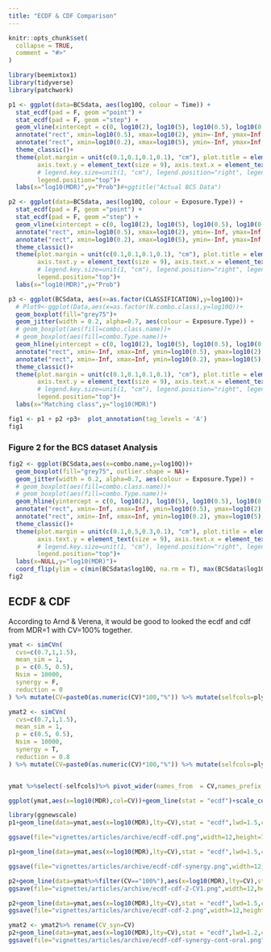 ```yaml
---
title: "ECDF & CDF Comparison"
---
```


```r
knitr::opts_chunk$set(
  collapse = TRUE,
  comment = "#>"
)
```

```r
library(beemixtox1)
library(tidyverse)
library(patchwork)
```

```r

p1 <- ggplot(data=BCSdata, aes(log10Q, colour = Time)) +
  stat_ecdf(pad = F, geom ="point") +
  stat_ecdf(pad = F, geom ="step") +
  geom_vline(xintercept = c(0, log10(2), log10(5), log10(0.5), log10(0.2)), linetype = c(1,2,3,2,3)) +
  annotate("rect", xmin=log10(0.5), xmax=log10(2), ymin=-Inf, ymax=Inf, alpha=0.2) +
  annotate("rect", xmin=log10(0.2), xmax=log10(5), ymin=-Inf, ymax=Inf, alpha=0.2) +
  theme_classic()+
  theme(plot.margin = unit(c(0.1,0.1,0.1,0.1), "cm"), plot.title = element_text(size = 18), strip.text.x =element_text(size = 14), rect = element_blank(), panel.border=element_rect(size=2,fill=NA, colour='black'),
        axis.text.y = element_text(size = 9), axis.text.x = element_text(size = 14), axis.title.x=element_text(size=12), axis.title.y=element_text(size=12), legend.text=element_text(size=14), legend.title=element_text(size=14),
        # legend.key.size=unit(1, "cm"), legend.position="right", legend.box.background = element_rect(size=1,fill=NA))+
        legend.position="top")+
  labs(x="log10(MDR)",y="Prob")#+ggtitle("Actual BCS Data")
```


```r
p2 <- ggplot(data=BCSdata, aes(log10Q, colour = Exposure.Type)) +
  stat_ecdf(pad = F, geom ="point") +
  stat_ecdf(pad = F, geom ="step") +
  geom_vline(xintercept = c(0, log10(2), log10(5), log10(0.5), log10(0.2)), linetype = c(1,2,3,2,3)) +
  annotate("rect", xmin=log10(0.5), xmax=log10(2), ymin=-Inf, ymax=Inf, alpha=0.2) +
  annotate("rect", xmin=log10(0.2), xmax=log10(5), ymin=-Inf, ymax=Inf, alpha=0.2) +
  theme_classic()+
  theme(plot.margin = unit(c(0.1,0.1,0.1,0.1), "cm"), plot.title = element_text(size = 18), strip.text.x =element_text(size = 14), rect = element_blank(), panel.border=element_rect(size=2,fill=NA, colour='black'),
        axis.text.y = element_text(size = 9), axis.text.x = element_text(size = 14), axis.title.x=element_text(size=12), axis.title.y=element_text(size=12), legend.text=element_text(size=14), legend.title=element_text(size=14),
        # legend.key.size=unit(1, "cm"), legend.position="right", legend.box.background = element_rect(size=1,fill=NA))+
        legend.position="top")+
  labs(x="log10(MDR)",y="Prob")
```


```r
p3 <- ggplot(BCSdata, aes(x=as.factor(CLASSIFICATION),y=log10Q))+
  # Plot9<-ggplot(Data,aes(x=as.factor(N.combo.class),y=log10Q))+
  geom_boxplot(fill="grey75")+
  geom_jitter(width = 0.2, alpha=0.7, aes(colour = Exposure.Type)) +
  # geom_boxplot(aes(fill=combo.class.name))+
  # geom_boxplot(aes(fill=combo.Type.name))+
  geom_hline(yintercept = c(0, log10(2), log10(5), log10(0.5), log10(0.2)), linetype = c(1,2,3,2,3)) +
  annotate("rect", xmin=-Inf, xmax=Inf, ymin=log10(0.5), ymax=log10(2), alpha=0.2) +
  annotate("rect", xmin=-Inf, xmax=Inf, ymin=log10(0.2), ymax=log10(5), alpha=0.2) +
  theme_classic()+
  theme(plot.margin = unit(c(0.1,0.1,0.1,0.1), "cm"), plot.title = element_text(size = 18), strip.text.x =element_text(size = 14), rect = element_blank(), panel.border=element_rect(size=2,fill=NA, colour='black'),
        axis.text.y = element_text(size = 9), axis.text.x = element_text(size = 14), axis.title.x=element_text(size=12), axis.title.y=element_text(size=12), legend.text=element_text(size=14), legend.title=element_text(size=14),
        # legend.key.size=unit(1, "cm"), legend.position="right", legend.box.background = element_rect(size=1,fill=NA))+
        legend.position="top")+
  labs(x="Matching class",y="log10(MDR)")
```


```r
fig1 <- p1 + p2 +p3+  plot_annotation(tag_levels = 'A')
fig1

```


### Figure 2 for the BCS dataset Analysis

```r
fig2 <- ggplot(BCSdata,aes(x=combo.name,y=log10Q))+
  geom_boxplot(fill="grey75", outlier.shape = NA)+
  geom_jitter(width = 0.2, alpha=0.7, aes(colour = Exposure.Type)) +
  # geom_boxplot(aes(fill=combo.class.name))+
  # geom_boxplot(aes(fill=combo.Type.name))+
  geom_hline(yintercept = c(0, log10(2), log10(5), log10(0.5), log10(0.2)), linetype = c(1,2,3,2,3)) +
  annotate("rect", xmin=-Inf, xmax=Inf, ymin=log10(0.5), ymax=log10(2), alpha=0.2) +
  annotate("rect", xmin=-Inf, xmax=Inf, ymin=log10(0.2), ymax=log10(5), alpha=0.2) +
  theme_classic()+
  theme(plot.margin = unit(c(0.1,0.5,0.3,0.1), "cm"), plot.title = element_text(size = 18), strip.text.x =element_text(size = 14), rect = element_blank(), panel.border=element_rect(size=2,fill=NA, colour='black'),
        axis.text.y = element_text(size = 9), axis.text.x = element_text(size = 14), axis.title.x=element_text(size=12), axis.title.y=element_text(size=12), legend.text=element_text(size=14), legend.title=element_text(size=14),
        # legend.key.size=unit(1, "cm"), legend.position="right", legend.box.background = element_rect(size=1,fill=NA))+
        legend.position="top")+
  labs(x=NULL,y="log10(MDR)")+
  coord_flip(ylim = c(min(BCSdata$log10Q, na.rm = T), max(BCSdata$log10Q, na.rm = T)))
fig2

```

## ECDF & CDF

According to Arnd & Verena, it would be good to looked the ecdf and cdf from MDR=1 with CV=100% together. 



```r
ymat <- simCVn(
  cvs=c(0.7,1,1.5),
  mean_sim = 1,
  p = c(0.5, 0.5),
  Nsim = 10000,
  synergy = F,
  reduction = 0
) %>% mutate(CV=paste0(as.numeric(CV)*100,"%")) %>% mutate(selfcols=plyr::mapvalues(CV,from=c("100%","150%","70%"),to=c("purple","yellow","darkgreen")))

ymat2 <- simCVn(
  cvs=c(0.7,1,1.5),
  mean_sim = 1,
  p = c(0.5, 0.5),
  Nsim = 10000,
  synergy = T,
  reduction = 0.8
) %>% mutate(CV=paste0(as.numeric(CV)*100,"%")) %>% mutate(selfcols=plyr::mapvalues(CV,from=c("100%","150%","70%"),to=c("purple","yellow","darkgreen")))


ymat %>%select(-selfcols)%>% pivot_wider(names_from  = CV,names_prefix = "CV",values_from=MDR, values_fn = list)%>% unnest(cols = everything() )

ggplot(ymat,aes(x=log10(MDR),col=CV))+geom_line(stat = "ecdf")+scale_color_viridis_d()
```


```r
library(ggnewscale)
p1+geom_line(data=ymat,aes(x=log10(MDR),lty=CV),stat = "ecdf",lwd=1.5,col="purple")+scale_size_manual("CV",guide=guide_legend(override.aes = list(colour=c("orange","darkred","darkgreen"))))#+scale_color_viridis_d()

ggsave(file="vignettes/articles/archive/ecdf-cdf.png",width=12,height=7,dpi=300)
```


```r
p1+geom_line(data=ymat,aes(x=log10(MDR),lty=CV),stat = "ecdf",lwd=1.5,col="purple")+geom_line(data=ymat2,aes(x=log10(MDR),lty=CV),stat = "ecdf",lwd=1.5,col="yellow")

ggsave(file="vignettes/articles/archive/ecdf-cdf-synergy.png",width=12,height=7,dpi=300)
```



```r
p2+geom_line(data=ymat%>%filter(CV=="100%"),aes(x=log10(MDR),lty=CV),stat = "ecdf",lwd=1.5,col="purple")+scale_size_manual("CV",guide=guide_legend(override.aes = list(colour=c("orange","darkred","darkgreen"))))
ggsave(file="vignettes/articles/archive/ecdf-cdf-2-CV1.png",width=12,height=7,dpi=300)

p2+geom_line(data=ymat,aes(x=log10(MDR),lty=CV),stat = "ecdf",lwd=1.5,col="purple")+scale_size_manual("CV",guide=guide_legend(override.aes = list(colour=c("orange","darkred","darkgreen"))))
ggsave(file="vignettes/articles/archive/ecdf-cdf-2.png",width=12,height=7,dpi=300)
```


```r
ymat2 <- ymat2%>% rename(CV_syn=CV)
p2+geom_line(data=ymat,aes(x=log10(MDR),lty=CV),stat = "ecdf",lwd=1.2,col="purple")+geom_line(data=ymat2,aes(x=log10(MDR),lty=CV_syn),stat = "ecdf",lwd=1.5,col="yellow")
ggsave(file="vignettes/articles/archive/ecdf-cdf-synergy-cont-oral.png",width=12,height=7,dpi=300)
```

